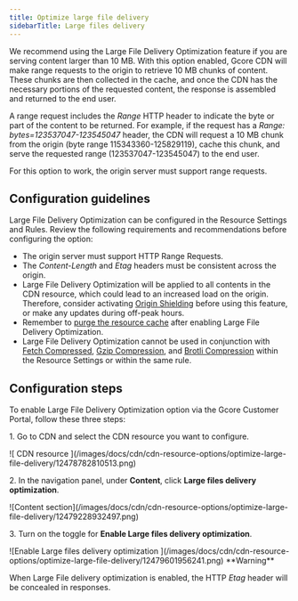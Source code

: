 ---
title: Optimize large file delivery
sidebarTitle: Large files delivery
---

We recommend using the Large File Delivery Optimization feature if you are serving content larger than 10 MB. With this option enabled, Gcore CDN will make range requests to the origin to retrieve 10 MB chunks of content. These chunks are then collected in the cache, and once the CDN has the necessary portions of the requested content, the response is assembled and returned to the end user.

A range request includes the _Range_ HTTP header to indicate the byte or part of the content to be returned. For example, if the request has a _Range: bytes=123537047-123545047_ header, the CDN will request a 10 MB chunk from the origin (byte range 115343360-125829119), cache this chunk, and serve the requested range (123537047-123545047) to the end user.

For this option to work, the origin server must support range requests.

## Configuration guidelines

Large File Delivery Optimization can be configured in the Resource Settings and Rules. Review the following requirements and recommendations before configuring the option:

  * The origin server must support HTTP Range Requests.
  * The _Content-Length_ and _Etag_ headers must be consistent across the origin.
  * Large File Delivery Optimization will be applied to all contents in the CDN resource, which could lead to an increased load on the origin. Therefore, consider activating [Origin Shielding](/cdn/cdn-resource-options/general/enable-and-configure-origin-shielding) before using this feature, or make any updates during off-peak hours.
  * Remember to [purge the resource cache](/cdn/clear-cdn-resource-cache-by-url-pattern-or-all) after enabling Large File Delivery Optimization.
  * Large File Delivery Optimization cannot be used in conjunction with [Fetch Compressed](/cdn/cdn-resource-options/compression/configure-fetch-compression), [Gzip Compression](/cdn/cdn-resource-options/compression/configure-gzip-and-brotli-compression#gzip), and [Brotli Compression](/cdn/cdn-resource-options/compression/configure-gzip-and-brotli-compression#brotli) within the Resource Settings or within the same rule.



## Configuration steps

To enable Large File Delivery Optimization option via the Gcore Customer Portal, follow these three steps:

1\. Go to CDN and select the CDN resource you want to configure.


<Frame>![ CDN resource ](/images/docs/cdn/cdn-resource-options/optimize-large-file-delivery/12478782810513.png)</Frame>



2\. In the navigation panel, under **Content**, click **Large files delivery optimization**.


<Frame>![Content section](/images/docs/cdn/cdn-resource-options/optimize-large-file-delivery/12479228932497.png)</Frame>



3\. Turn on the toggle for **Enable Large files delivery optimization**.


<Frame>![Enable Large files delivery optimization ](/images/docs/cdn/cdn-resource-options/optimize-large-file-delivery/12479601956241.png)</Frame>

 <Warning>
**Warning**

When Large File delivery optimization is enabled, the HTTP _Etag_ header will be concealed in responses.
</Warning>